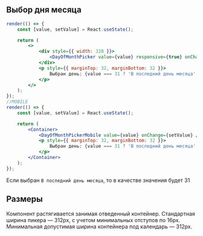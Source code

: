 ## Выбор дня месяца

```jsx live mobileHeight={640}
render(() => {
    const [value, setValue] = React.useState();

    return (
        <>
            <div style={{ width: 320 }}>
                <DayOfMonthPicker value={value} responsive={true} onChange={setValue} />
            </div>
            <p style={{ marginTop: 32, marginBottom: 32 }}>
                Выбран день: {value === 31 ? 'В последний день месяца' : value}
            </p>
        </>
    );
});
//MOBILE
render(() => {
    const [value, setValue] = React.useState();

    return (
        <Container>
            <DayOfMonthPickerMobile value={value} onChange={setValue} />
            <p style={{ marginTop: 32, marginBottom: 32 }}>
                Выбран день: {value === 31 ? 'В последний день месяца' : value}
            </p>
        </Container>
    );
});
```

Если выбран `В последний день месяца`, то в качестве значения будет 31

## Размеры

Компонент растягивается занимая отведенный контейнер.
Стандартная ширина пикера — 312px, с учетом минимальных отступов по 16px.
Минимальная допустимая ширина контейнера под календарь — 312px.
